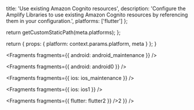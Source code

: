 
  title: 'Use existing Amazon Cognito resources',
  description: 'Configure the Amplify Libraries to use existing Amazon Cognito resources by referencing them in your configuration.',
  platforms: ['flutter']
};

  return getCustomStaticPath(meta.platforms);
};

  return {
    props: {
      platform: context.params.platform,
      meta
    }
  };
}


<Fragments fragments={{ android: android_maintenance }} />


<Fragments fragments={{ android: android0 }} />


<Fragments fragments={{ ios: ios_maintenance }} />


<Fragments fragments={{ ios: ios1 }} />


<Fragments fragments={{ flutter: flutter2 }} />2 }} />
